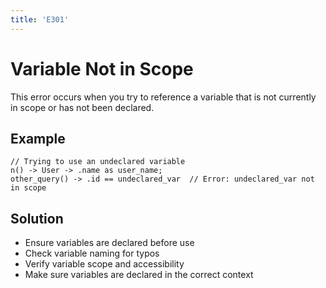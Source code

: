 ```yaml
---
title: 'E301'
---
```


# Variable Not in Scope

This error occurs when you try to reference a variable that is not currently in scope or has not been declared.

## Example

```hql
// Trying to use an undeclared variable
n() -> User -> .name as user_name;
other_query() -> .id == undeclared_var  // Error: undeclared_var not in scope
```

## Solution

- Ensure variables are declared before use
- Check variable naming for typos
- Verify variable scope and accessibility
- Make sure variables are declared in the correct context 